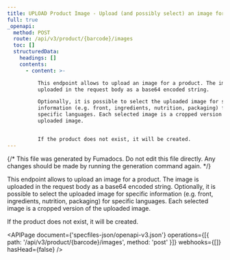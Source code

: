 ```yaml
---
title: UPLOAD Product Image - Upload (and possibly select) an image for a product
full: true
_openapi:
  method: POST
  route: /api/v3/product/{barcode}/images
  toc: []
  structuredData:
    headings: []
    contents:
      - content: >-

          This endpoint allows to upload an image for a product. The image is
          uploaded in the request body as a base64 encoded string.

          Optionally, it is possible to select the uploaded image for specific
          information (e.g. front, ingredients, nutrition, packaging) for
          specific languages. Each selected image is a cropped version of the
          uploaded image.


          If the product does not exist, it will be created.
---
```


{/* This file was generated by Fumadocs. Do not edit this file directly. Any changes should be made by running the generation command again. */}

This endpoint allows to upload an image for a product. The image is uploaded in the request body as a base64 encoded string.
Optionally, it is possible to select the uploaded image for specific information (e.g. front, ingredients, nutrition, packaging) for specific languages. Each selected image is a cropped version of the uploaded image.

If the product does not exist, it will be created.

<APIPage
  document={'specfiles-json/openapi-v3.json'}
  operations={[{ path: '/api/v3/product/{barcode}/images', method: 'post' }]}
  webhooks={[]}
  hasHead={false}
/>
